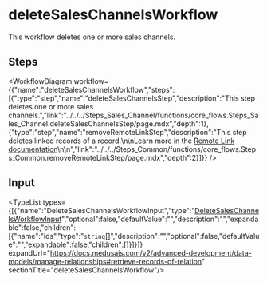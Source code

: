 
# deleteSalesChannelsWorkflow

This workflow deletes one or more sales channels.

## Steps

<WorkflowDiagram workflow={{"name":"deleteSalesChannelsWorkflow","steps":[{"type":"step","name":"deleteSalesChannelsStep","description":"This step deletes one or more sales channels.","link":"../../../Steps_Sales_Channel/functions/core_flows.Steps_Sales_Channel.deleteSalesChannelsStep/page.mdx","depth":1},{"type":"step","name":"removeRemoteLinkStep","description":"This step deletes linked records of a record.\n\nLearn more in the [Remote Link documentation](https://docs.medusajs.com/v2/advanced-development/modules/remote-link#cascade-delete-linked-records)\n\n","link":"../../../Steps_Common/functions/core_flows.Steps_Common.removeRemoteLinkStep/page.mdx","depth":2}]}} />

## Input

<TypeList types={[{"name":"DeleteSalesChannelsWorkflowInput","type":"[DeleteSalesChannelsWorkflowInput](../../../types/core_flows.DeleteSalesChannelsWorkflowInput/page.mdx)","optional":false,"defaultValue":"","description":"","expandable":false,"children":[{"name":"ids","type":"`string`[]","description":"","optional":false,"defaultValue":"","expandable":false,"children":[]}]}]} expandUrl="https://docs.medusajs.com/v2/advanced-development/data-models/manage-relationships#retrieve-records-of-relation" sectionTitle="deleteSalesChannelsWorkflow"/>
